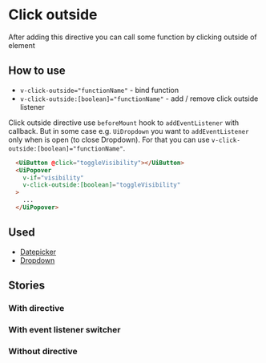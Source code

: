 
# Click outside
After adding this directive you can call some function by clicking outside of element

## How to use
* `v-click-outside="functionName"` - bind function
* `v-click-outside:[boolean]="functionName"` - add / remove click outside listener

<Alert>
  <p>Click outside directive use <code>beforeMount</code> hook to <code>addEventListener</code> with callback.
  But in some case e.g. <code>UiDropdown</code> you want to <code>addEventListener</code> only when is open (to close Dropdown).
  For that you can use <code>v-click-outside:[boolean]="functionName"</code>.</p>
</Alert>

```html
  <UiButton @click="toggleVisibility"></UiButton>
  <UiPopover
    v-if="visibility"
    v-click-outside:[boolean]="toggleVisibility"
  >
    ...
  </UiPopover>
```

## Used
* [Datepicker](/docs/organisms-datepicker--common)
* [Dropdown](/docs/molecules-dropdown--with-content-slot)

## Stories
### With directive
<Canvas>
  <Story id="utilities-directives-click-outside--with-directive"/>
</Canvas>

### With event listener switcher
<Canvas>
  <Story id="utilities-directives-click-outside--with-directive-switcher"/>
</Canvas>

### Without directive
<Canvas>
  <Story id="utilities-directives-click-outside--without-directive"/>
</Canvas>

